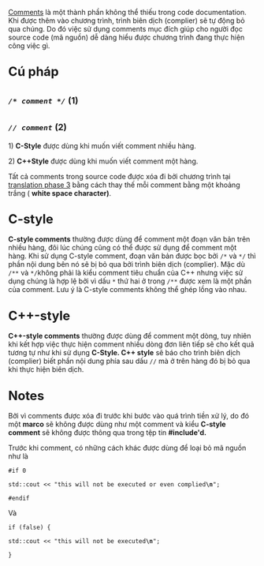 [https://en.cppreference.com/w/cpp/comment Comments] là một thành phần không thể thiếu trong code documentation. Khi được thêm vào chương trình, trình biên dịch (complier) sẽ tự động bỏ qua chúng. Do đó việc sử dụng comments mục đích giúp cho người đọc source code (mã nguồn) dễ dàng hiểu được chương trình đang thực hiện công việc gì. 

== '''<big>Cú pháp</big>''' ==

== ''<code><small>/* comment */</small></code>''     <small>(1)</small> ==

== ''<code><small>// comment</small></code>''           <small>(2)</small> ==
1) '''C-Style''' được dùng khi muốn viết comment nhiều hàng.

2) '''C++Style''' được dùng khi muốn viết comment một hàng.

Tất cả comments trong source code được xóa đi bởi chương trình tại [https://en.cppreference.com/w/cpp/language/translation_phases translation phase 3] bằng cách thay thế mỗi comment bằng một khoảng trắng ( '''white space character)'''.

== '''<big>C-style</big>''' ==
'''C-style comments''' thường được dùng để comment một đoạn văn bản trên nhiều hàng, đôi lúc chúng cũng có thể được sử dụng để comment một hàng. Khi sử dụng C-style comment, đoạn văn bản được bọc bởi <code>/*</code> và <code>*/</code> thì phần nội dung bên nó sẽ bị bỏ qua bởi trình biên dịch (complier). Mặc dù <code>/**</code> và <code>*/</code>không phải là kiểu comment tiêu chuẩn của C++ nhưng việc sử dụng chúng là hợp lệ bởi vì dấu <code>*</code> thứ hai ở trong <code>/**</code> được xem là một phần của comment. Lưu ý là C-style comments không thể ghép lồng vào nhau.

== '''<big>C++-style</big>''' ==
'''C++-style comments''' thường được dùng để comment một dòng, tuy nhiên khi kết hợp việc thực hiện comment nhiều dòng đơn liên tiếp sẽ cho kết quả tương tự như khi sử dụng '''C-Style. C++ style''' sẽ báo cho trình biên dịch (complier) biết phần nội dung phía sau dấu <code>//</code> mà ở trên hàng đó bị bỏ qua khi thực hiện biên dịch.

== '''<big>Notes</big>''' ==
Bởi vì comments được xóa đi trước khi bước vào quá trình tiền xử lý, do đó một '''marco''' sẽ không được dùng như một comment và kiểu '''C-style comment''' sẽ không được thông qua trong tệp tin '''#include'd.'''

Trước khi comment, có những cách khác được dùng để loại bỏ mã nguồn như là

<code>#if 0</code>

<code>std::cout << "this will not be executed or even complied'''\n'''";</code>

<code>#endif</code>

Và

<code>if (false) {</code>

<code>std::cout << "this will not be executed'''\n'''";</code>

<code>}</code>
